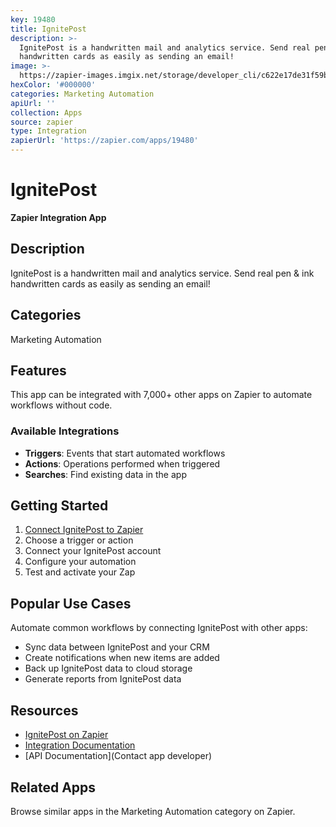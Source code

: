 ```yaml
---
key: 19480
title: IgnitePost
description: >-
  IgnitePost is a handwritten mail and analytics service. Send real pen & ink
  handwritten cards as easily as sending an email!
image: >-
  https://zapier-images.imgix.net/storage/developer_cli/c622e17de31f59b16a4ed16eaed7cd14_2.png?auto=format%2Ccompress&ixlib=python-3.0.0&q=50
hexColor: '#000000'
categories: Marketing Automation
apiUrl: ''
collection: Apps
source: zapier
type: Integration
zapierUrl: 'https://zapier.com/apps/19480'
---
```

# IgnitePost

**Zapier Integration App**

## Description

IgnitePost is a handwritten mail and analytics service. Send real pen & ink handwritten cards as easily as sending an email!

## Categories

Marketing Automation

## Features

This app can be integrated with 7,000+ other apps on Zapier to automate workflows without code.

### Available Integrations

- **Triggers**: Events that start automated workflows
- **Actions**: Operations performed when triggered
- **Searches**: Find existing data in the app

## Getting Started

1. [Connect IgnitePost to Zapier](https://zapier.com/apps/19480)
2. Choose a trigger or action
3. Connect your IgnitePost account
4. Configure your automation
5. Test and activate your Zap

## Popular Use Cases

Automate common workflows by connecting IgnitePost with other apps:

- Sync data between IgnitePost and your CRM
- Create notifications when new items are added
- Back up IgnitePost data to cloud storage
- Generate reports from IgnitePost data

## Resources

- [IgnitePost on Zapier](https://zapier.com/apps/19480)
- [Integration Documentation](https://zapier.com/apps/19480/integrations)
- [API Documentation](Contact app developer)

## Related Apps

Browse similar apps in the Marketing Automation category on Zapier.
